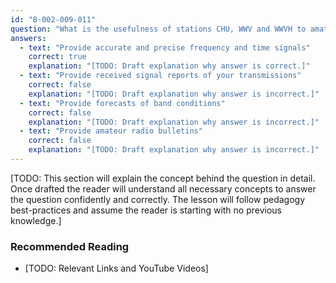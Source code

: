 ```yaml
---
id: "B-002-009-011"
question: "What is the usefulness of stations CHU, WWV and WWVH to amateur radio operators?"
answers:
  - text: "Provide accurate and precise frequency and time signals"
    correct: true
    explanation: "[TODO: Draft explanation why answer is correct.]"
  - text: "Provide received signal reports of your transmissions"
    correct: false
    explanation: "[TODO: Draft explanation why answer is incorrect.]"
  - text: "Provide forecasts of band conditions"
    correct: false
    explanation: "[TODO: Draft explanation why answer is incorrect.]"
  - text: "Provide amateur radio bulletins"
    correct: false
    explanation: "[TODO: Draft explanation why answer is incorrect.]"
---
```


[TODO: This section will explain the concept behind the question in detail. Once drafted the reader will understand all necessary concepts to answer the question confidently and correctly. The lesson will follow pedagogy best-practices and assume the reader is starting with no previous knowledge.]

### Recommended Reading

- [TODO: Relevant Links and YouTube Videos]
